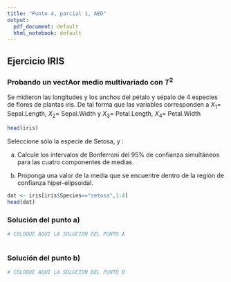 ```yaml
---
title: "Punto 4, parcial 1, AED"
output:
  pdf_document: default
  html_notebook: default
---
```



## Ejercicio IRIS


### Probando un vectAor medio multivariado con $T^{2}$
Se midieron las longitudes y los anchos del pétalo y sépalo de 4 especies de flores de plantas iris. De tal forma que las variables corresponden a $X_{1} =$ Sepal.Length, $X_{2}=$ Sepal.Width y $X_{3} =$ Petal.Length, $X_{4} =$ Petal.Width


```r
head(iris)
```

Seleccione sólo la especie de Setosa, y :


a) Calcule los intervalos de Bonferroni del 95% de confianza simultáneos  para las cuatro componentes de medias. 

b) Proponga una valor de la media que se encuentre dentro de la región de confianza hiper-elipsoidal. 

```r

dat <- iris[iris$Species=="setosa",1:4]
head(dat)
```

### Solución del punto a)

```r
# COLOQUE AQUI LA SOLUCION DEL PUNTO A



```


### Solución del punto b)


```r
# COLOQUE AQUI LA SOLUCION DEL PUNTO B

```


